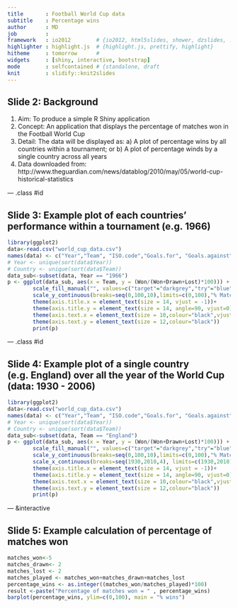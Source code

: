 ```yaml
---
title       : Football World Cup data
subtitle    : Percentage wins
author      : MD
job         : 
framework   : io2012        # {io2012, html5slides, shower, dzslides, ...}
highlighter : highlight.js  # {highlight.js, prettify, highlight}
hitheme     : tomorrow      # 
widgets     : [shiny, interactive, bootstrap]
mode        : selfcontained # {standalone, draft
knit        : slidify::knit2slides
---
```


## Slide 2: Background

1. Aim: To produce a simple R Shiny application
2. Concept: An application that displays the percentage of matches won in the Football World Cup
3. Detail: The data will be displayed as:
        a) A plot of percentage wins by all countries within a tournament; or 
        b) A plot of percentage winds by a single country across all years
4. Data downloaded from: 
        http://www.theguardian.com/news/datablog/2010/may/05/world-cup-historical-statistics


--- .class #id 

## Slide 3: Example plot of each countries' performance within a tournament (e.g. 1966)

```r

library(ggplot2)
data<-read.csv("world_cup_data.csv")
names(data) <- c("Year","Team", "ISO.code","Goals.for", "Goals.against", "Penalties","Matches", "Shots.on.goal", "Shots.wide", "Free.kicks", "Offside","Corners", "Won", "Drawn", "Lost")
# Year <- unique(sort(data$Year))
# Country <- unique(sort(data$Team))
data_sub<-subset(data, Year == "1966")                                
p <- ggplot(data_sub, aes(x = Team, y = (Won/(Won+Drawn+Lost)*100))) + geom_bar(stat = "identity")+
        scale_fill_manual("", values=c("target"="darkgrey","try"="blue"))+
        scale_y_continuous(breaks=seq(0,100,10),limits=c(0,100),"% Matches won")+
        theme(axis.title.x = element_text(size = 14, vjust = -1))+
        theme(axis.title.y = element_text(size = 14, angle=90, vjust=0))+
        theme(axis.text.x = element_text(size = 10,colour="black",vjust = 0, angle = 90))+
        theme(axis.text.y = element_text(size = 12,colour="black"))
        print(p)
```

--- .class #id 

## Slide 4: Example plot of a single country (e.g. England) over all the year of the World Cup (data: 1930 - 2006)

```r

library(ggplot2)
data<-read.csv("world_cup_data.csv")
names(data) <- c("Year","Team", "ISO.code","Goals.for", "Goals.against", "Penalties","Matches", "Shots.on.goal", "Shots.wide", "Free.kicks", "Offside","Corners", "Won", "Drawn", "Lost")
# Year <- unique(sort(data$Year))
# Country <- unique(sort(data$Team))
data_sub<-subset(data, Team == "England")                                
p <- ggplot(data_sub, aes(x = Year, y = (Won/(Won+Drawn+Lost)*100))) + geom_bar(stat = "identity")+
        scale_fill_manual("", values=c("target"="darkgrey","try"="blue"))+
        scale_y_continuous(breaks=seq(0,100,10),limits=c(0,100),"% Matches won")+
        scale_x_continuous(breaks=seq(1930,2010,4), limits=c(1930,2010),"Year")+
        theme(axis.title.x = element_text(size = 14, vjust = -1))+
        theme(axis.title.y = element_text(size = 14, angle=90, vjust=0))+
        theme(axis.text.x = element_text(size = 10,colour="black",vjust = 0, angle = 90))+
        theme(axis.text.y = element_text(size = 12,colour="black"))
        print(p)
```

--- &interactive

## Slide 5: Example calculation of percentage of matches won

```r
matches_won<-5
matches_drawn<- 2
matches_lost <- 2
matches_played <- matches_won+matches_drawn+matches_lost
percentage_wins <- as.integer((matches_won/matches_played)*100)
result <-paste("Percentage of matches won = " , percentage_wins)
barplot(percentage_wins, ylim=c(0,100), main = "% wins")
```


